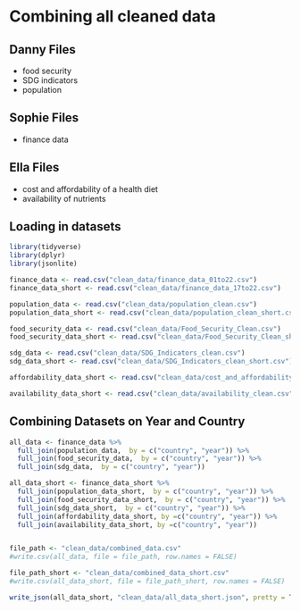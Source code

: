# Combining all cleaned data

## Danny Files
- food security
- SDG indicators
- population

## Sophie Files
- finance data

## Ella Files
- cost and affordability of a health diet
- availability of nutrients


## Loading in datasets

```r
library(tidyverse)
library(dplyr)
library(jsonlite)

finance_data <- read.csv("clean_data/finance_data_01to22.csv")
finance_data_short <- read.csv("clean_data/finance_data_17to22.csv")

population_data <- read.csv("clean_data/population_clean.csv")
population_data_short <- read.csv("clean_data/population_clean_short.csv")

food_security_data <- read.csv("clean_data/Food_Security_Clean.csv")
food_security_data_short <- read.csv("clean_data/Food_Security_Clean_short.csv")

sdg_data <- read.csv("clean_data/SDG_Indicators_clean.csv")
sdg_data_short <- read.csv("clean_data/SDG_Indicators_clean_short.csv")

affordability_data_short <- read.csv("clean_data/cost_and_affordability_clean.csv")

availability_data_short <- read.csv("clean_data/availability_clean.csv")


```


## Combining Datasets on Year and Country
```r
all_data <- finance_data %>%
  full_join(population_data,  by = c("country", "year")) %>%
  full_join(food_security_data,  by = c("country", "year")) %>%
  full_join(sdg_data,  by = c("country", "year"))

all_data_short <- finance_data_short %>%
  full_join(population_data_short,  by = c("country", "year")) %>%
  full_join(food_security_data_short,  by = c("country", "year")) %>%
  full_join(sdg_data_short,  by = c("country", "year")) %>%
  full_join(affordability_data_short, by =c("country", "year")) %>%
  full_join(availability_data_short, by =c("country", "year"))


file_path <- "clean_data/combined_data.csv"
#write.csv(all_data, file = file_path, row.names = FALSE)

file_path_short <- "clean_data/combined_data_short.csv"
#write.csv(all_data_short, file = file_path_short, row.names = FALSE)

write_json(all_data_short, "clean_data/all_data_short.json", pretty = TRUE)

```

